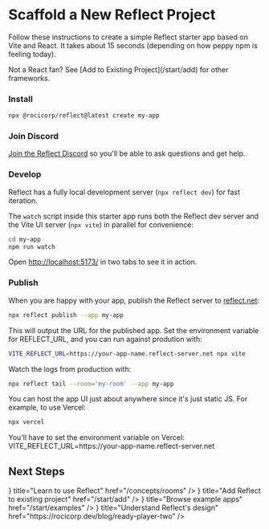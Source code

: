 
# Scaffold a New Reflect Project

Follow these instructions to create a simple Reflect starter app based on Vite and React. It takes about 15 seconds (depending on how peppy npm is feeling today).

<Callout>
  Not a React fan? See [Add to Existing Project](/start/add) for other
  frameworks.
</Callout>

<Steps>

### Install

```bash copy
npx @rocicorp/reflect@latest create my-app
```

### Join Discord

[Join the Reflect Discord](https://discord.reflect.net/) so you'll be able to ask questions and get help.

### Develop

Reflect has a fully local development server (`npx reflect dev`) for fast iteration.

The `watch` script inside this starter app runs both the Reflect dev server and the Vite UI server (`npx vite`) in parallel for convenience:

```bash copy
cd my-app
npm run watch
```

Open [http://localhost:5173/](http://localhost:5173/) in two tabs to see it in action.

### Publish

When you are happy with your app, publish the Reflect server to [reflect.net](https://reflect.net/):

```bash copy
npx reflect publish --app my-app
```

This will output the URL for the published app. Set the environment variable for REFLECT_URL, and you can run against prodution with:

```bash copy
VITE_REFLECT_URL=https://your-app-name.reflect-server.net npx vite
```

Watch the logs from production with:

```bash copy
npx reflect tail --room='my-room' --app my-app
```

You can host the app UI just about anywhere since it's just static JS. For example, to use Vercel:

```bash copy
npx vercel
```
<Callout type="info">
You'll have to set the environment variable on Vercel: <br/>
VITE_REFLECT_URL=https://your-app-name.reflect-server.net
</Callout>

</Steps>

## Next Steps

<Cards>
  <Card icon={<HowTo />} title="Learn to use Reflect" href="/concepts/rooms" />
  <Card
    icon={<Tutorial />}
    title="Add Reflect to existing project"
    href="/start/add"
  />
  <Card
    icon={<Examples />}
    title="Browse example apps"
    href="/start/examples"
  />
  <Card
    icon={<HowTo />}
    title="Understand Reflect's design"
    href="https://rocicorp.dev/blog/ready-player-two"
  />
</Cards>
